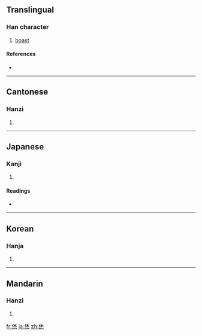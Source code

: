 ==Translingual==

===Han character===
{{Han char|rn=86|rad=火|as=06|sn=10|four=2433<sub>9</sub>|canj=人木火 (ODF), X人木火 (XODF)}}

# [[boast]]

====References====
* {{Han ref|kx=0669.210|dkj=18991|dj=1078.240|hdz=32202.010|uh=70CB|ud=28875|bh=D26E|bd=53870}}

----

==Cantonese==

===Hanzi===
{{yue-hanzi|jyut=|y=yau1}}

# {{defn|Cantonese}}

----

==Japanese==

===Kanji===
{{ja-kanji|grade=|rs=火06}}

# {{defn|Japanese}}

====Readings====
* {{ja-readings|on=[[こう]] (kō), [[きゅう]] (kyū), [[きょう]] (kyō)|kun=[[さいわい]] (saiwai), [[めでたい]] (medetai), [[よい]] (yoi)}}

----

==Korean==

===Hanja===
{{ko-hanja|hangeul=[[효]], [[휴]]|eumhun=|rv=hyo, hyu|mr=hyo, hyu|y=hyo, hyu}}

# {{defn|Korean}}

----

==Mandarin==

===Hanzi===
{{cmn-hanzi|pin=[[xiāo]] ([[xiao1]]), [[xiū]] ([[xiu1]])|wg=hsiao<sup>1</sup>, hsiu<sup>1</sup>}}

# {{defn|Mandarin}}

[[fr:烋]]
[[ja:烋]]
[[zh:烋]]